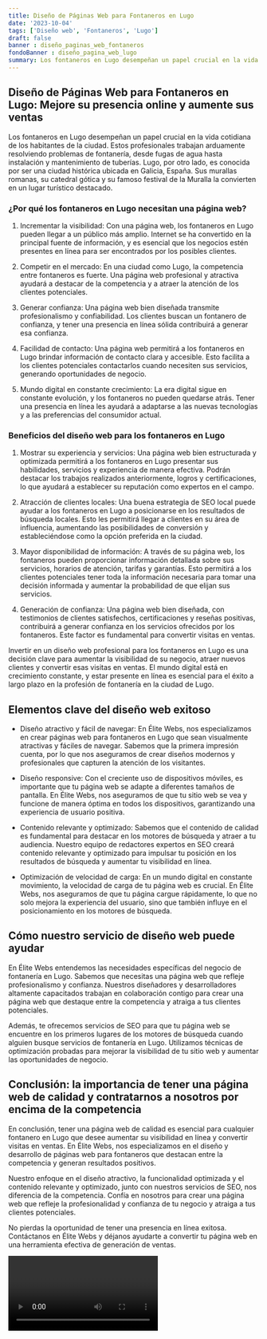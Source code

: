 ```yaml
---
title: Diseño de Páginas Web para Fontaneros en Lugo
date: '2023-10-04'
tags: ['Diseño web', 'Fontaneros', 'Lugo']
draft: false
banner : diseño_paginas_web_fontaneros
fondoBanner : diseño_pagina_web_lugo
summary: Los fontaneros en Lugo desempeñan un papel crucial en la vida cotidiana de los habitantes de la ciudad. Estos profesionales trabajan arduamente resolviendo problemas de fontanería, desde fugas de agua hasta instalación y mantenimiento de tuberías. Lugo, por otro lado, es conocida por ser una ciudad histórica ubicada en Galicia, España. Sus murallas romanas, su catedral gótica y su famoso festival de la Muralla la convierten en un lugar turístico destacado.
---
```


## Diseño de Páginas Web para Fontaneros en Lugo: Mejore su presencia online y aumente sus ventas

Los fontaneros en Lugo desempeñan un papel crucial en la vida cotidiana de los habitantes de la ciudad. Estos profesionales trabajan arduamente resolviendo problemas de fontanería, desde fugas de agua hasta instalación y mantenimiento de tuberías. Lugo, por otro lado, es conocida por ser una ciudad histórica ubicada en Galicia, España. Sus murallas romanas, su catedral gótica y su famoso festival de la Muralla la convierten en un lugar turístico destacado.

### ¿Por qué los fontaneros en Lugo necesitan una página web?

1. Incrementar la visibilidad: Con una página web, los fontaneros en Lugo pueden llegar a un público más amplio. Internet se ha convertido en la principal fuente de información, y es esencial que los negocios estén presentes en línea para ser encontrados por los posibles clientes.

2. Competir en el mercado: En una ciudad como Lugo, la competencia entre fontaneros es fuerte. Una página web profesional y atractiva ayudará a destacar de la competencia y a atraer la atención de los clientes potenciales.

3. Generar confianza: Una página web bien diseñada transmite profesionalismo y confiabilidad. Los clientes buscan un fontanero de confianza, y tener una presencia en línea sólida contribuirá a generar esa confianza.

4. Facilidad de contacto: Una página web permitirá a los fontaneros en Lugo brindar información de contacto clara y accesible. Esto facilita a los clientes potenciales contactarlos cuando necesiten sus servicios, generando oportunidades de negocio.

5. Mundo digital en constante crecimiento: La era digital sigue en constante evolución, y los fontaneros no pueden quedarse atrás. Tener una presencia en línea les ayudará a adaptarse a las nuevas tecnologías y a las preferencias del consumidor actual.

### Beneficios del diseño web para los fontaneros en Lugo

1. Mostrar su experiencia y servicios: Una página web bien estructurada y optimizada permitirá a los fontaneros en Lugo presentar sus habilidades, servicios y experiencia de manera efectiva. Podrán destacar los trabajos realizados anteriormente, logros y certificaciones, lo que ayudará a establecer su reputación como expertos en el campo.

2. Atracción de clientes locales: Una buena estrategia de SEO local puede ayudar a los fontaneros en Lugo a posicionarse en los resultados de búsqueda locales. Esto les permitirá llegar a clientes en su área de influencia, aumentando las posibilidades de conversión y estableciéndose como la opción preferida en la ciudad.

3. Mayor disponibilidad de información: A través de su página web, los fontaneros pueden proporcionar información detallada sobre sus servicios, horarios de atención, tarifas y garantías. Esto permitirá a los clientes potenciales tener toda la información necesaria para tomar una decisión informada y aumentar la probabilidad de que elijan sus servicios.

4. Generación de confianza: Una página web bien diseñada, con testimonios de clientes satisfechos, certificaciones y reseñas positivas, contribuirá a generar confianza en los servicios ofrecidos por los fontaneros. Este factor es fundamental para convertir visitas en ventas.

Invertir en un diseño web profesional para los fontaneros en Lugo es una decisión clave para aumentar la visibilidad de su negocio, atraer nuevos clientes y convertir esas visitas en ventas. El mundo digital está en crecimiento constante, y estar presente en línea es esencial para el éxito a largo plazo en la profesión de fontanería en la ciudad de Lugo.

<GifSeo />

<Cta />

## Elementos clave del diseño web exitoso

- Diseño atractivo y fácil de navegar: En Élite Webs, nos especializamos en crear páginas web para fontaneros en Lugo que sean visualmente atractivas y fáciles de navegar. Sabemos que la primera impresión cuenta, por lo que nos aseguramos de crear diseños modernos y profesionales que capturen la atención de los visitantes.

- Diseño responsive: Con el creciente uso de dispositivos móviles, es importante que tu página web se adapte a diferentes tamaños de pantalla. En Élite Webs, nos aseguramos de que tu sitio web se vea y funcione de manera óptima en todos los dispositivos, garantizando una experiencia de usuario positiva.

- Contenido relevante y optimizado: Sabemos que el contenido de calidad es fundamental para destacar en los motores de búsqueda y atraer a tu audiencia. Nuestro equipo de redactores expertos en SEO creará contenido relevante y optimizado para impulsar tu posición en los resultados de búsqueda y aumentar tu visibilidad en línea.

- Optimización de velocidad de carga: En un mundo digital en constante movimiento, la velocidad de carga de tu página web es crucial. En Élite Webs, nos aseguramos de que tu página cargue rápidamente, lo que no solo mejora la experiencia del usuario, sino que también influye en el posicionamiento en los motores de búsqueda.

## Cómo nuestro servicio de diseño web puede ayudar

En Élite Webs entendemos las necesidades específicas del negocio de fontanería en Lugo. Sabemos que necesitas una página web que refleje profesionalismo y confianza. Nuestros diseñadores y desarrolladores altamente capacitados trabajan en colaboración contigo para crear una página web que destaque entre la competencia y atraiga a tus clientes potenciales.

Además, te ofrecemos servicios de SEO para que tu página web se encuentre en los primeros lugares de los motores de búsqueda cuando alguien busque servicios de fontanería en Lugo. Utilizamos técnicas de optimización probadas para mejorar la visibilidad de tu sitio web y aumentar las oportunidades de negocio.

## Conclusión: la importancia de tener una página web de calidad y contratarnos a nosotros por encima de la competencia

En conclusión, tener una página web de calidad es esencial para cualquier fontanero en Lugo que desee aumentar su visibilidad en línea y convertir visitas en ventas. En Élite Webs, nos especializamos en el diseño y desarrollo de páginas web para fontaneros que destacan entre la competencia y generan resultados positivos.

Nuestro enfoque en el diseño atractivo, la funcionalidad optimizada y el contenido relevante y optimizado, junto con nuestros servicios de SEO, nos diferencia de la competencia. Confía en nosotros para crear una página web que refleje la profesionalidad y confianza de tu negocio y atraiga a tus clientes potenciales.

No pierdas la oportunidad de tener una presencia en línea exitosa. Contáctanos en Élite Webs y déjanos ayudarte a convertir tu página web en una herramienta efectiva de generación de ventas.

<Video />

<CtaBot job='Fontaneros' city='Lugo'/>

<Gmaps query='Lugo+españa+maps' />